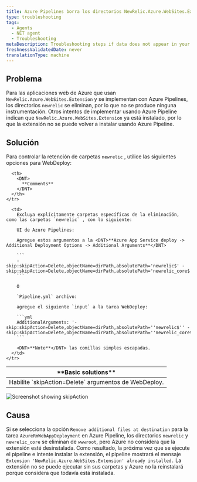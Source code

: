 ```yaml
---
title: Azure Pipelines borra los directorios NewRelic.Azure.WebSites.Extension
type: troubleshooting
tags:
  - Agents
  - NET agent
  - Troubleshooting
metaDescription: Troubleshooting steps if data does not appear in your app after you installed the New Relic .NET agent.
freshnessValidatedDate: never
translationType: machine
---
```



## Problema

Para las aplicaciones web de Azure que usan `NewRelic.Azure.WebSites.Extension` y se implementan con Azure Pipelines, los directorios `newrelic` se eliminan, por lo que no se produce ninguna instrumentación. Otros intentos de implementar usando Azure Pipeline indican que `NewRelic.Azure.WebSites.Extension` ya está instalado, por lo que la extensión no se puede volver a instalar usando Azure Pipeline.

## Solución

Para controlar la retención de carpetas `newrelic` , utilice las siguientes opciones para WebDeploy:

<table>
  <thead>
    <tr>
      <th>
        <DNT>
          **Basic solutions**
        </DNT>
      </th>

      <th>
        <DNT>
          **Comments**
        </DNT>
      </th>
    </tr>
  </thead>

  <tbody>
    <tr>
      <td>
        Habilite `skipAction=Delete` argumentos de WebDeploy.
      </td>

      <td>
        Excluya explícitamente carpetas específicas de la eliminación, como las carpetas `newrelic` , con lo siguiente:

        UI de Azure Pipelines:

        Agregue estos argumentos a la <DNT>**Azure App Service deploy -> Additional Deployment Options -> Additional Arguments**</DNT>

        ```
        -skip:skipAction=Delete,objectName=dirPath,absolutePath='newrelic$' -skip:skipAction=Delete,objectName=dirPath,absolutePath='newrelic_core$'
        ```

        O

        `Pipeline.yml` archivo:

        agregue el siguiente `input` a la tarea WebDeploy:

        ```yml
        AdditionalArguments: '-skip:skipAction=Delete,objectName=dirPath,absolutePath=''newrelic$'' -skip:skipAction=Delete,objectName=dirPath,absolutePath=''newrelic_core$'''
        ```

        <DNT>**Note**</DNT> las comillas simples escapadas.
      </td>
    </tr>
  </tbody>
</table>

<img
  title="Screenshot showing skipAction"
  alt="Screenshot showing skipAction"
  src={apmSkipactioninAzurePipeline}
/>

## Causa

Si se selecciona la opción `Remove additional files at destination` para la tarea `AzureRmWebAppDeployment` en Azure Pipeline, los directorios `newrelic` y `newrelic_core` se eliminan de `wwwroot`, pero Azure no considera que la extensión esté desinstalada. Como resultado, la próxima vez que se ejecute el pipeline e intente instalar la extensión, el pipeline mostrará el mensaje `Extension 'NewRelic.Azure.WebSites.Extension' already installed.` La extensión no se puede ejecutar sin sus carpetas y Azure no la reinstalará porque considera que todavía está instalada.